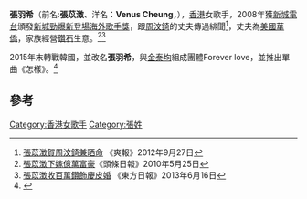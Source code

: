 '''張羽希'''（前名:'''張苡澂'''、洋名：'''Venus Cheung'''，{{bd||3月28日}}），[[香港|香港]]女歌手，2008年獲[[新城電台|新城電台]]頒發[[2008年度新城勁爆頒獎禮得獎名單|新城勁爆新登場海外歌手獎]]，跟[[周汶錡|周汶錡]]的丈夫傳過緋聞<ref>[http://www.sharpdaily.hk/article/entertain/20120927/138257 張苡澂賀周汶錡兼晒命 ] {{Wayback|url=http://www.sharpdaily.hk/article/entertain/20120927/138257 |date=20121222002636 }}《爽報》2012年9月27日</ref>，丈夫為[[美國華僑|美國華僑]]，家族經營[[鑽石|鑽石]]生意。<ref>[http://www.hkheadline.com/ent/ent_content.asp?contid=78780&srctype=g 張苡澂下嫁億萬富豪]《頭條日報》2010年5月25日</ref><ref>[http://orientaldaily.on.cc/cnt/entertainment/20130616/00282_078.html 張苡澂收百萬鑽飾慶皮婚] {{Wayback|url=http://orientaldaily.on.cc/cnt/entertainment/20130616/00282_078.html |date=20130621000227 }}《東方日報》2013年6月16日</ref>

2015年末轉戰韓國，並改名'''張羽希'''，與[[金泰均（歌手）|金泰均]]組成團體Forever love，並推出單曲《怎樣》。<ref> {{cite web |url=http://hd.stheadline.com/news/daily/ent/425742/ |title=存档副本 |accessdate=2016年2月21日 |deadurl=yes |archiveurl=https://web.archive.org/web/20160219094555/http://hd.stheadline.com/news/daily/ent/425742/ |archivedate=2016年2月19日 |df= }} </ref>

== 參考 ==
{{reflist}}

[[Category:香港女歌手|Category:香港女歌手]]
[[Category:張姓|Category:張姓]]
